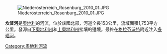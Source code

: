 [[Image:Niederösterreich_Rosenburg_2010_01.JPG|thumb]]

'''坎普河'''是[[奧地利|奧地利]]的河流，位於該國北部，河道全長153公里，流域面積1,753平方公里，發源自[[下奧地利州|下奧地利州]]和[[上奧地利州|上奧地利州]]接壤的邊境，最終在[[格拉芬沃特|格拉芬沃特]]附近注入[[多瑙河|多瑙河]]。

{{coord|48|23|N|15|48|E|display=title|region:AT_type:river_source:GNS-enwiki}}

{{Authority control}}
{{Austria-geo-stub}}
[[Category:奧地利河流|Category:奧地利河流]]